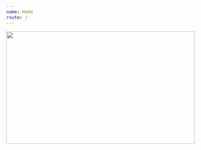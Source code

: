 ```yaml
---
name: Home
route: /
---
```



<div
  style={{
    paddingTop: '15rem',
    height: '100%',
    width: '100%',
    display: 'flex',
    flexDirection: 'column',
  }}
>
  <img style={{ marginBottom: '5rem' }} height="300" width="100%" src={logo} />
</div>
